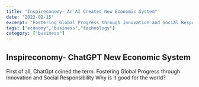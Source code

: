 ```yaml
---
title: "Inspireconomy- An AI Created New Economic System"
date: "2023-02-15"
excerpt: "Fostering Global Progress through Innovation and Social Responsibility"
tags: ["economy","business","technology"]
category: ["business"]
---
```



## Inspireconomy- ChatGPT New Economic System

First of all, ChatGpt coined the term. 
Fostering Global Progress through Innovation and Social Responsibility
Why is it good for the world?